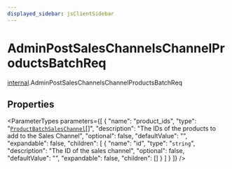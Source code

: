```yaml
---
displayed_sidebar: jsClientSidebar
---
```



# AdminPostSalesChannelsChannelProductsBatchReq

[internal](../../modules/internal.mdx).AdminPostSalesChannelsChannelProductsBatchReq

## Properties

<ParameterTypes parameters={[
  {
    "name": "product_ids",
    "type": "[`ProductBatchSalesChannel`](internal.ProductBatchSalesChannel.mdx)[]",
    "description": "The IDs of the products to add to the Sales Channel",
    "optional": false,
    "defaultValue": "",
    "expandable": false,
    "children": [
      {
        "name": "id",
        "type": "`string`",
        "description": "The ID of the sales channel",
        "optional": false,
        "defaultValue": "",
        "expandable": false,
        "children": []
      }
    ]
  }
]} />
